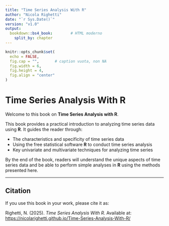 ```yaml
---
title: "Time Series Analysis With R"
author: "Nicola Righetti"
date: "`r Sys.Date()`"
version: "v1.0"
output:
  bookdown::bs4_book:        # HTML moderno
    split_by: chapter
---
```


```r
knitr::opts_chunk$set(
  echo = FALSE,
  fig.cap = "",       # caption vuota, non NA
  fig.width = 6,
  fig.height = 4,
  fig.align = "center"
)
```

# Time Series Analysis With R

Welcome to this book on **Time Series Analysis with R**.

This book provides a practical introduction to analyzing time series data using **R**. It guides the reader through:

- The characteristics and specificity of time series data  
- Using the free statistical software **R** to conduct time series analysis  
- Key univariate and multivariate techniques for analyzing time series

By the end of the book, readers will understand the unique aspects of time series data and be able to perform simple analyses in **R** using the methods presented here.

------------------------------------------------------------------------

## Citation

If you use this book in your work, please cite it as:

Righetti, N. (2025). *Time Series Analysis With R*. Available at: [https://nicolarighetti.github.io/Time-Series-Analysis-With-R/](https://nicolarighetti.github.io/Time-Series-Analysis-With-R/)